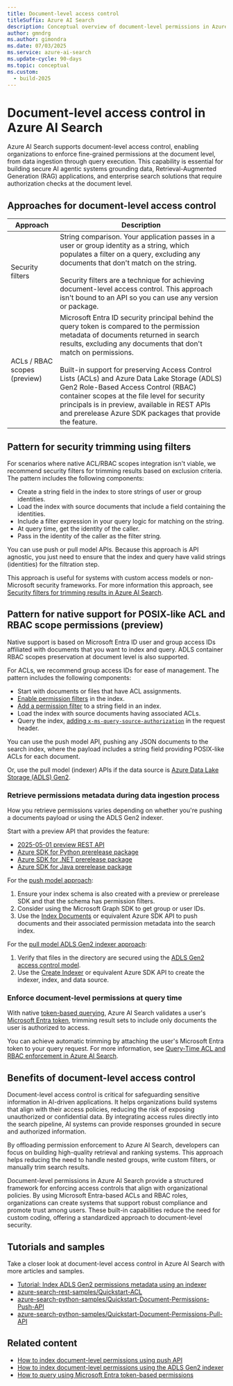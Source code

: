 ```yaml
---
title: Document-level access control
titleSuffix: Azure AI Search
description: Conceptual overview of document-level permissions in Azure AI Search.
author: gmndrg
ms.author: gimondra
ms.date: 07/03/2025
ms.service: azure-ai-search
ms.update-cycle: 90-days
ms.topic: conceptual
ms.custom:
  - build-2025
---
```

  
# Document-level access control in Azure AI Search  
  
Azure AI Search supports document-level access control, enabling organizations to enforce fine-grained permissions at the document level, from data ingestion through query execution. This capability is essential for building secure AI agentic systems grounding data, Retrieval-Augmented Generation (RAG) applications, and enterprise search solutions that require authorization checks at the document level.  
  
## Approaches for document-level access control

| Approach | Description |
|----------|-------------|
| Security filters | String comparison. Your application passes in a user or group identity as a string, which populates a filter on a query, excluding any documents that don't match on the string. <br><br>Security filters are a technique for achieving document-level access control. This approach isn't bound to an API so you can use any version or package. |
| ACLs / RBAC scopes (preview) | Microsoft Entra ID security principal behind the query token is compared to the permission metadata of documents returned in search results, excluding any documents that don't match on permissions. <br><br>Built-in support for preserving Access Control Lists (ACLs) and Azure Data Lake Storage (ADLS) Gen2 Role-Based Access Control (RBAC) container scopes at the file level for security principals is in preview, available in REST APIs and prerelease Azure SDK packages that provide the feature. |

## Pattern for security trimming using filters  

For scenarios where native ACL/RBAC scopes integration isn't viable, we recommend security filters for trimming results based on exclusion criteria. The pattern includes the following components:

- Create a string field in the index to store strings of user or group identities.
- Load the index with source documents that include a field containing the identities.
- Include a filter expression in your query logic for matching on the string.
- At query time, get the identity of the caller.
- Pass in the identity of the caller as the filter string.

You can use push or pull model APIs. Because this approach is API agnostic, you just need to ensure that the index and query have valid strings (identities) for the filtration step.

This approach is useful for systems with custom access models or non-Microsoft security frameworks. For more information this approach, see [Security filters for trimming results in Azure AI Search](search-security-trimming-for-azure-search.md).

## Pattern for native support for POSIX-like ACL and RBAC scope permissions (preview)

Native support is based on Microsoft Entra ID user and group access IDs affiliated with documents that you want to index and query. ADLS container RBAC scopes preservation at document level is also supported. 

For ACLs, we recommend group access IDs for ease of management. The pattern includes the following components:

- Start with documents or files that have ACL assignments.
- [Enable permission filters](/rest/api/searchservice/indexes/create-or-update?view=rest-searchservice-2025-05-01-preview&preserve-view=true#searchindexpermissionfilteroption) in the index.
- [Add a permission filter](/rest/api/searchservice/indexes/create-or-update?view=rest-searchservice-2025-05-01-preview&preserve-view=true#permissionfilter) to a string field in an index.
- Load the index with source documents having associated ACLs.
- Query the index, [adding `x-ms-query-source-authorization`](/rest/api/searchservice/documents/search-post?view=rest-searchservice-2025-05-01-preview&preserve-view=true#request-headers) in the request header.

You can use the push model API, pushing any JSON documents to the search index, where the payload includes a string field providing POSIX-like ACLs for each document.

Or, use the pull model (indexer) APIs if the data source is [Azure Data Lake Storage (ADLS) Gen2](/azure/storage/blobs/data-lake-storage-introduction).  
  
### Retrieve permissions metadata during data ingestion process

How you retrieve permissions varies depending on whether you're pushing a documents payload or using the ADLS Gen2 indexer.

Start with a preview API that provides the feature:

- [2025-05-01 preview REST API](/rest/api/searchservice/documents/?view=rest-searchservice-2025-05-01-preview&preserve-view=true)
- [Azure SDK for Python prerelease package](https://github.com/Azure/azure-sdk-for-python/blob/main/sdk/search/azure-search-documents/CHANGELOG.md#1160b12-2025-05-14)
- [Azure SDK for .NET prerelease package](https://github.com/Azure/azure-sdk-for-net/blob/main/sdk/search/Azure.Search.Documents/CHANGELOG.md#1170-beta4-2025-05-14)
- [Azure SDK for Java prerelease package](https://github.com/Azure/azure-sdk-for-java/blob/main/sdk/search/azure-search-documents/CHANGELOG.md#1180-beta7-2025-05-16)

For the [push model approach](search-index-access-control-lists-and-rbac-push-api.md):

1. Ensure your index schema is also created with a preview or prerelease SDK and that the schema has permission filters.
1. Consider using the Microsoft Graph SDK to get group or user IDs.
1. Use the [Index Documents](/rest/api/searchservice/documents/?view=rest-searchservice-2025-05-01-preview&preserve-view=true#indexdocumentsresult) or equivalent Azure SDK API to push documents and their associated permission metadata into the search index. 

For the [pull model ADLS Gen2 indexer approach](search-indexer-access-control-lists-and-role-based-access.md):

1. Verify that files in the directory are secured using the [ADLS Gen2 access control model](/azure/storage/blobs/data-lake-storage-access-control-model).
1. Use the [Create Indexer](/rest/api/searchservice/indexers/create?view=rest-searchservice-2025-05-01-preview&preserve-view=true) or equivalent Azure SDK API to create the indexer, index, and data source. 

### Enforce document-level permissions at query time

With native [token-based querying](https://aka.ms/azs-query-preserving-permissions), Azure AI Search validates a user's [Microsoft Entra token](/Entra/identity/devices/concept-tokens-microsoft-Entra-id), trimming result sets to include only documents the user is authorized to access. 

You can achieve automatic trimming by attaching the user's Microsoft Entra token to your query request. For more information, see [Query-Time ACL and RBAC enforcement in Azure AI Search](search-query-access-control-rbac-enforcement.md).

## Benefits of document-level access control  
  
Document-level access control is critical for safeguarding sensitive information in AI-driven applications. It helps organizations build systems that align with their access policies, reducing the risk of exposing unauthorized or confidential data. By integrating access rules directly into the search pipeline, AI systems can provide responses grounded in secure and authorized information.  

By offloading permission enforcement to Azure AI Search, developers can focus on building high-quality retrieval and ranking systems. This approach helps reducing the need to handle nested groups, write custom filters, or manually trim search results.  

Document-level permissions in Azure AI Search provide a structured framework for enforcing access controls that align with organizational policies. By using Microsoft Entra-based ACLs and RBAC roles, organizations can create systems that support robust compliance and promote trust among users. These built-in capabilities reduce the need for custom coding, offering a standardized approach to document-level security.  

## Tutorials and samples
  
Take a closer look at document-level access control in Azure AI Search with more articles and samples.

- [Tutorial: Index ADLS Gen2 permissions metadata using an indexer](tutorial-adls-gen2-indexer-acls.md)
- [azure-search-rest-samples/Quickstart-ACL](https://github.com/Azure-Samples/azure-search-rest-samples/tree/main/Quickstart-ACL)
- [azure-search-python-samples/Quickstart-Document-Permissions-Push-API](https://github.com/Azure-Samples/azure-search-python-samples/blob/main/Quickstart-Document-Permissions-Push-API)
- [azure-search-python-samples/Quickstart-Document-Permissions-Pull-API](https://github.com/Azure-Samples/azure-search-python-samples/blob/main/Quickstart-Document-Permissions-Pull-API)

## Related content

- [How to index document-level permissions using push API](search-index-access-control-lists-and-rbac-push-api.md)
- [How to index document-level permissions using the ADLS Gen2 indexer](search-indexer-access-control-lists-and-role-based-access.md)
- [How to query using Microsoft Entra token-based permissions](https://aka.ms/azs-query-preserving-permissions)
